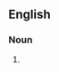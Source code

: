 ==English==
{{wikipedia|Blind man's bluff (game)}}

===Noun===
{{en-noun|-|sg=[[blind]] [[man]][['s|’s]] [[bluff]]}}

# {{chiefly|US|games}} {{alternative form of|blind man's buff}}